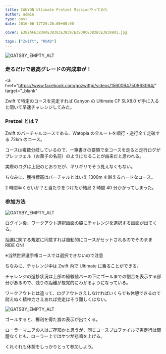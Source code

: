 ---
title: CANYON Ultimate Pretzel Missionやってみた
author: admin
type: post
date: 2016-06-17T20:26:00+00:00

cover: E382AFE383AAE38383E38397E3839CE383BCE3838901.jpg

tags: ["Zwift", "ROAD"]
---

![GATSBY_EMPTY_ALT](./E382AFE383AAE38383E38397E3839CE383BCE3838901.jpg)

### 走るだけで最高グレードの完成車が！

<a
  href="https://www.facebook.com/gozwiftjp/videos/1560064750963064/"
  target="_blank"
>
  Zwift で特定のコースを完走すれば Canyon の Ultimate CF SLX8.0 が手に入る
</a>
と聞いて早速チャレンジしてみた。

### Pretzel とは？

Zwift のバーチャルコースである、Watopia の全ルートを順行・逆行全て走破する 72km のコース。

コースは複数分岐しているので、一筆書きの要領で全コースを走ると走行ログがプレッツェル（お菓子の名前）のようになることが由来だと思われる。

実際のログは上記のとおりだが、ギリギリでそう見えなくもない。

ちなみに、獲得標高はバーチャルとはいえ 1300m を越えるハードなコース。

2 時間半くらいか？と当たりをつけたが結局 2 時間 40 分かかってしまった。

### 参加方法

![GATSBY_EMPTY_ALT](./2016-06-18_1056300.jpg)

ログイン後、ワークアウト選択画面の脇にチャレンジを選択する画面が出てくる。

抽選に関する規定に同意すれば自動的にコースがセットされるのでそのまま RIDE ON!

※当然世界選手権コースでは選択できないので注意

ちなみに、チャレンジ中は Zwift 内で Ultimate に乗ることができる。

チャレンジの進捗状況は上部の経験値バーの下にゴールまでの割合を表示する部分があるので、残りの距離が視覚的にわかるようになっている。

ワークアウトとは違って、ログアウトさえしなければいくらでも休憩できるので耐えぬく精神力さえあれば完走はそう難しくはない。

![GATSBY_EMPTY_ALT](./2016-06-18_1343425.jpg)

ゴールすると、権利を得た旨の表示が出てくる。

ローラーマニアの人はご存知かと思うが、同じコースプロファイルで実走行は問題なくとも、ローラー上ではケツが悲鳴を上げる。

くれぐれも休憩をしっかりとって参加しよう。

<LinkBox isAmazonLink url="https://www.amazon.co.jp/dp/B00JJH2ISW/" />
